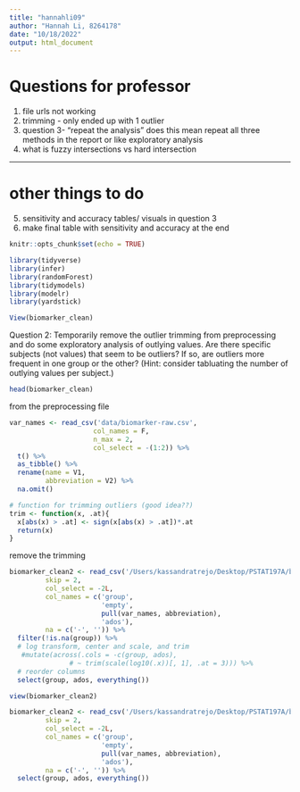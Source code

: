 ```yaml
---
title: "hannahli09"
author: "Hannah Li, 8264178"
date: "10/18/2022"
output: html_document
---
```



# Questions for professor
1. file urls not working
2. trimming - only ended up with 1 outlier
3. question 3- "repeat the analysis" does this mean repeat all three methods in the report or like exploratory analysis
4. what is fuzzy intersections vs hard intersection

----------------
# other things to do
5. sensitivity and accuracy tables/ visuals in question 3
6. make final table with  sensitivity and accuracy at the end 


```r
knitr::opts_chunk$set(echo = TRUE)
```

```r
library(tidyverse)
library(infer)
library(randomForest)
library(tidymodels)
library(modelr)
library(yardstick)
```

```r
View(biomarker_clean)
```

Question 2:
Temporarily remove the outlier trimming from preprocessing and do some exploratory analysis of outlying values. 
Are there specific subjects (not values) that seem to be outliers? If so, are outliers more frequent in one 
group or the other? (Hint: consider tabluating the number of outlying values per subject.)

```r
head(biomarker_clean)
```

from the preprocessing file
```r
var_names <- read_csv('data/biomarker-raw.csv', 
                     col_names = F, 
                     n_max = 2, 
                     col_select = -(1:2)) %>%
  t() %>%
  as_tibble() %>%
  rename(name = V1, 
         abbreviation = V2) %>%
  na.omit()
```


```r
# function for trimming outliers (good idea??)
trim <- function(x, .at){
  x[abs(x) > .at] <- sign(x[abs(x) > .at])*.at
  return(x)
}
```

remove the trimming 
```r
biomarker_clean2 <- read_csv('/Users/kassandratrejo/Desktop/PSTAT197A/biomarkers-group-3/data/biomarker-raw.csv', 
         skip = 2, 
         col_select = -2L,
         col_names = c('group', 
                       'empty',
                       pull(var_names, abbreviation),
                       'ados'),
         na = c('-', '')) %>%
  filter(!is.na(group)) %>%
  # log transform, center and scale, and trim
   #mutate(across(.cols = -c(group, ados), 
               # ~ trim(scale(log10(.x))[, 1], .at = 3))) %>%
  # reorder columns
  select(group, ados, everything())
```
 
```r
view(biomarker_clean2)
```

```r
biomarker_clean2 <- read_csv('/Users/kassandratrejo/Desktop/PSTAT197A/biomarkers-group-3/data/biomarker-raw.csv', 
         skip = 2, 
         col_select = -2L,
         col_names = c('group', 
                       'empty',
                       pull(var_names, abbreviation),
                       'ados'),
         na = c('-', '')) %>% 
  select(group, ados, everything())
```

